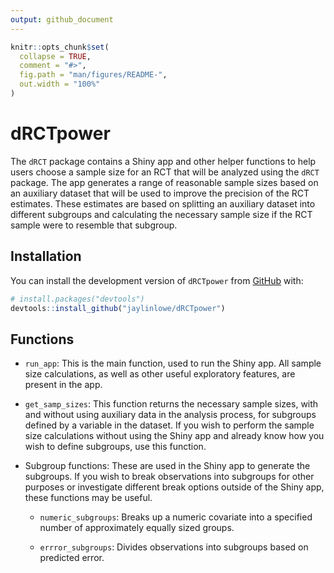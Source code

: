 ```yaml
---
output: github_document
---
```


<!-- README.md is generated from README.Rmd. Please edit that file -->

```r
knitr::opts_chunk$set(
  collapse = TRUE,
  comment = "#>",
  fig.path = "man/figures/README-",
  out.width = "100%"
)
```

# dRCTpower

<!-- badges: start -->
<!-- badges: end -->

The `dRCT` package contains a Shiny app and other helper functions to help users choose a sample size for an RCT that will be analyzed using the `dRCT` package. The app generates a range of reasonable sample sizes based on an auxiliary dataset that will be used to improve the precision of the RCT estimates. These estimates are based on splitting an auxiliary dataset into different subgroups and calculating the necessary sample size if the RCT sample were to resemble that subgroup. 

## Installation

You can install the development version of `dRCTpower` from [GitHub](https://github.com/) with:

``` r
# install.packages("devtools")
devtools::install_github("jaylinlowe/dRCTpower")
```

## Functions 

* `run_app`: This is the main function, used to run the Shiny app. All sample size calculations, as well as other useful exploratory features, are present in the app. 

* `get_samp_sizes`: This function returns the necessary sample sizes, with and without using auxiliary data in the analysis process, for subgroups defined by a variable in the dataset. If you wish to perform the sample size calculations without using the Shiny app and already know how you wish to define subgroups, use this function. 

* Subgroup functions: These are used in the Shiny app to generate the subgroups. If you wish to break observations into subgroups for other purposes or investigate different break options outside of the Shiny app, these functions may be useful.  

  * `numeric_subgroups`: Breaks up a numeric covariate into a specified number of approximately equally sized groups. 
  
  * `errror_subgroups`: Divides observations into subgroups based on predicted error. 
